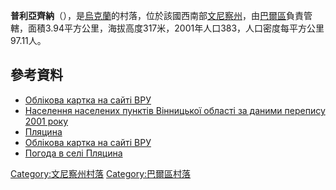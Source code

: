 {{coord|49|2|54|N|27|41|50|E|scale:30000|display=title}}

'''普利亞齊納'''（{{lang-uk|Пляцина}}），是[[烏克蘭|烏克蘭]]的村落，位於該國西南部[[文尼察州|文尼察州]]，由[[巴爾區|巴爾區]]負責管轄，面積3.94平方公里，海拔高度317米，2001年人口383，人口密度每平方公里97.11人。

==參考資料==
*[http://w1.c1.rada.gov.ua/pls/z7503/A005?rdat1=19.12.2014&rf7571=1357 Облікова картка на сайті ВРУ]
*[https://web.archive.org/web/20131014032212/http://pop-stat.mashke.org/ukraine-census-2001/vinnycka.htm Населення населених пунктів Вінницької області за даними перепису 2001 року]
* [http://w1.c1.rada.gov.ua/pls/z7503/A005?rdat1=19.12.2014&rf7571=1357 Пляцина]
* [http://w1.c1.rada.gov.ua/pls/z7503/A005?rdat1=19.12.2014&rf7571=1357 Облікова картка на сайті ВРУ]
* [http://weather.in.ua/ua/vinnickaja/20889 Погода в селі Пляцина] {{Wayback|url=http://weather.in.ua/ua/vinnickaja/20889 |date=20141219204321 }}

[[Category:文尼察州村落|Category:文尼察州村落]]
[[Category:巴爾區村落|Category:巴爾區村落]]


{{Vinnytsia-geo-stub}}